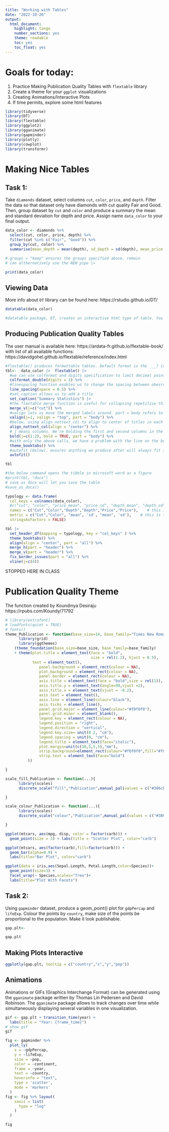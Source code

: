 ```yaml
---
title: "Working with Tables"
date: "2022-10-26"
output:
  html_document:
    highlight: tango
    number_sections: yes
    theme: readable
    toc: yes
    toc_float: yes
---
```


# Goals for today:

1. Practice Making Publication Quality Tables with `flextable` library
2. Create a theme for your `ggplot` visualizations
3. Creating Animations/Interactive Plots
4. If time permits, explore some html features

```r
library(tidyverse)
library(DT)
library(flextable)
library(ggplot2)
library(gganimate)
library(gapminder)
library(plotly)
library(cowplot)
library(transformr)
```

# Making Nice Tables


## Task 1:  

Take `diamonds` dataset, select columns `cut`, `color`, `price`, and `depth`. Filter the data so that dataset only have diamonds with cut quality Fair and Good. Then, group dataset by `cut` and `color` and produce a summary the mean and standard deviation for depth and price. Assign name `data_color` to your final output.

```r
data_color <- diamonds %>% 
  select(cut, color, price, depth) %>% 
  filter(cut %in% c("Fair", "Good")) %>% 
  group_by(cut, color) %>% 
  summarise(mean_depth = mean(depth), sd_depth = sd(depth), mean_price = mean(price), sd_price = sd(price), .groups = "keep")

#.groups = "keep" ensures the groups specified above, remain
# can althernatively use the NEW pipe |>

print(data_color)
```


## Viewing Data


More info about `DT` library can be found here: https://rstudio.github.io/DT/
```r
datatable(data_color)

#datatable package, DT, creates an interactive html type of table. You can filter by search!

```

## Producing Publication Quality Tables

The user manual is available here: https://ardata-fr.github.io/flextable-book/ with list of all available functions: https://davidgohel.github.io/flextable/reference/index.html

```r
#flextable() produces formattable tables. Default format is the ___? (displayed below)
tbl<-  data_color |>  flextable() |>
  #we can use colformat and digits specification to limit decimal points
  colformat_double(digits = 1) %>% 
  #linespacing function enables us to change the spacing between obesrvations in the table
  line_spacing(space = 0.5) %>% 
  #set_caption allows us to add a title
  set_caption("Summary Statistics") |>
  #the flextable merge function is useful for collapsing repetitive things into 1. note  j = columns, i = rows
  merge_v(j=c("cut")) %>% 
  #valign lets us move the merged labels around. part = body refers to only the body of the table is where we want to align. valign = top means we want stuff to be at the top
  valign(j=1, valign = "top", part = "body") %>% 
  #below, using align_nottext_col to align to center of titles in each column.
  align_nottext_col(align = "center") %>% 
  # j means columns. We're bolding the first and second columns in the body only
  bold(j=c(1:2), bold = TRUE, part = "body") %>% 
  #with only the above calls, we have a problem with the line on the bottom. We can use a theme to fix this
  theme_booktabs() %>% 
  #autofit (below), ensures anything we produce after will always fit in the boundaries of the page
  autofit()

tbl

#the below command opens the tibble in microsoft word as a figure
#print(tbl, "docx")
# save as docx will let you save the table
#save_as_docx()
```

```r
typology <- data.frame(
  col_keys = colnames(data_color),
  #c("cut", "color", "price_mean", "price_sd", "depth_mean", "depth_sd"
  names = c("Cut","Color","Depth","Depth","Price","Price"),    # this is the top header
  metric = c("Cut","Color", "mean", 'sd', "mean", 'sd'),    # this is the second header
  stringsAsFactors = FALSE)

tbl |> 
  set_header_df(mapping = typology, key = "col_keys" ) %>% 
  theme_booktabs() %>% 
  align(align = "center", part = "all") %>% 
  merge_h(part = "header") %>% 
  merge_v(part = "header") %>% 
  fix_border_issues(part = "all") %>% 
  vline(j=c(4))

```



STOPPED HERE IN CLASS



# Publication Quality Theme

The function created by Koundinya Desiraju https://rpubs.com/Koundy/71792

```r
# library(extrafont)
# loadfonts(quiet = TRUE)
# fonts()
theme_Publication <- function(base_size=14, base_family="Times New Roman") {
      library(grid)
      library(ggthemes)
    (theme_foundation(base_size=base_size, base_family=base_family)
    + theme(plot.title = element_text(face = "bold",
                                      size = rel(1.2), hjust = 0.5),
            text = element_text(),
               panel.background = element_rect(colour = NA),
               plot.background = element_rect(colour = NA),
               panel.border = element_rect(colour = NA),
               axis.title = element_text(face = "bold",size = rel(1)),
               axis.title.y = element_text(angle=90,vjust =2),
               axis.title.x = element_text(vjust = -0.2),
               axis.text = element_text(),
               axis.line = element_line(colour="black"),
               axis.ticks = element_line(),
               panel.grid.major = element_line(colour="#f0f0f0"),
               panel.grid.minor = element_blank(),
               legend.key = element_rect(colour = NA),
               legend.position = "right",
               legend.direction = "vertical",
               legend.key.size= unit(0.2, "cm"),
               legend.spacing = unit(0, "cm"),
               legend.title = element_text(face="italic"),
               plot.margin=unit(c(10,5,5,5),"mm"),
               strip.background=element_rect(colour="#f0f0f0",fill="#f0f0f0"),
               strip.text = element_text(face="bold")
          ))

}

scale_fill_Publication <- function(...){
      library(scales)
      discrete_scale("fill","Publication",manual_pal(values = c("#386cb0","#fdb462","#7fc97f","#ef3b2c","#662506","#a6cee3","#fb9a99","#984ea3","#ffff33")), ...)

}

scale_colour_Publication <- function(...){
      library(scales)
      discrete_scale("colour","Publication",manual_pal(values = c("#386cb0","#fdb462","#7fc97f","#ef3b2c","#662506","#a6cee3","#fb9a99","#984ea3","#ffff33")), ...)

}
```

```r
ggplot(mtcars, aes(mpg, disp, color = factor(carb))) +
  geom_point(size = 3) + labs(title = "Scatter Plot", color="carb")
```

```r
ggplot(mtcars, aes(factor(carb),fill=factor(carb))) + 
  geom_bar(alpha=0.9) + 
  labs(title="Bar Plot", color="carb")

```

```r
ggplot(data = iris,aes(Sepal.Length, Petal.Length,color=Species))+
  geom_point(size=3) + 
  facet_wrap(~ Species,scales="free")+
  labs(title="Plot With Facets")
```


## Task 2:

Using `gapminder` dataset,  produce a geom_point() plot for `gdpPercap` and `lifeExp`. Colour the points by `country`, make size of the points be proportional to the population.  Make it look publishable.

```r
gap.plt<-

gap.plt
```

## Making Plots Interactive

```r
ggplotly(gap.plt, tooltip = c("country","x","y","pop"))
```

## Animations

Animations or GIFs (Graphics Interchange Format) can be generated using the `gganimate` package written by Thomas Lin Pedersen and David Robinson. The `gganimate` package allows to track changes over time while simultaneously displaying several variables in one visualization. 

```r
gif <- gap.plt + transition_time(year) +
  labs(title = "Year: {frame_time}")
# show gif
gif
```

```r
fig <- gapminder %>%
  plot_ly(
    x = ~gdpPercap, 
    y = ~lifeExp, 
    size = ~pop, 
    color = ~continent, 
    frame = ~year, 
    text = ~country, 
    hoverinfo = "text",
    type = 'scatter',
    mode = 'markers'
  )
fig <- fig %>% layout(
    xaxis = list(
      type = "log"
    )
  )

fig
```








